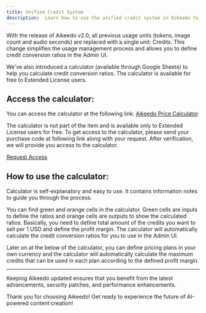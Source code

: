 ```yaml
---
title: Unified Credit System
description:  Learn how to use the unified credit system in Aikeedo to manage usage credits in plans.
---
```


With the release of Aikeedo v2.0, all previous usage units (tokens, image count and audio seconds) are replaced with a single unit: Credits. This change simplifies the usage management process and allows you to define credit conversion ratios in the Admin UI.

We've also introduced a calculator (available through Google Sheets) to help you calculate credit conversion ratios. The calculator is available for free to Extended License users.

## Access the calculator:

You can access the calculator at the following link: [Aikeedo Price Calculator](https://drive.google.com/drive/folders/1AHqGqHT6tQyRwRxS2v2j0RngxGbqr_pA?usp=drive_link)

<Warning>
The calculator is not part of the item and is available only to Extended License users for free. To get access to the calculator, please send your purchase code at following link along with your request. After verification, we will provide you access to the calculator.

[Request Access](https://drive.google.com/drive/folders/1AHqGqHT6tQyRwRxS2v2j0RngxGbqr_pA?usp=drive_link)
</Warning>

## How to use the calculator:

Calculator is self-explanatory and easy to use. It contains information notes to guide you through the process.

You can find green and orange cells in the calculator. Green cells are inputs to define the ratios and orange cells are outputs to show the calculated ratios. Basically, you need to define total amount of the credits you want to sell per 1 USD and define the profit margin. The calculator will automatically calculate the credit conversion ratios for you to use in the Admin UI.

Later on at the below of the calculator, you can define pricing plans in your own currency and the calculator will automatically calculate the maximum credits that can be used in each plan according to the defined profit margin.

---

Keeping Aikeedo updated ensures that you benefit from the latest advancements, security patches, and performance enhancements.

Thank you for choosing Aikeedo! Get ready to experience the future of AI-powered content creation!
